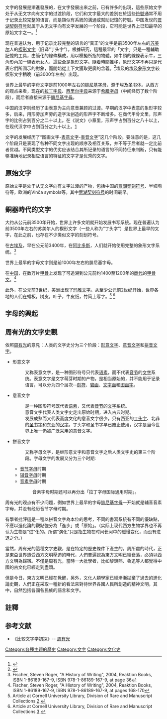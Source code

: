 {{书写系统}}
{{Portal|文字}}
文字的發展是漸進發展的，在文字發展出來之前，已有許多的{{le|原始文字|Proto-writing}}出現，這些原始文字处于从无文字向有文字的过渡阶段，它们和文字最大的差別在於這些[[符號|符號]]通常不用于记录比较完整的语言，而是類似有系統的溝通或幫助記憶的符號。中国发现的[[贾湖契刻符号|贾湖契刻符号]]就属于从无文字向有文字发展的一个阶段，它可能是世界上已知最早的原始文字之一。<ref>{{cite web|url=http://news.sina.com.cn/o/2003-06-02/1144180503s.shtml|title=中国《新闻周刊》：河南发现世上最古老的文字？|website=news.sina.com.cn|access-date=2008-10-07|archive-url=https://web.archive.org/web/20060108233811/http://news.sina.com.cn/o/2003-06-02/1144180503s.shtml|archive-date=2006-01-08|dead-url=no}}</ref>

现在普遍认为，用于记录比较完整的语言的“真正”的文字是前3500年左右的[[苏美尔|苏美尔]]人的[[楔形文字|楔形文字]]（旧译“丁头字”）。根據研究，這種最早的「文字」只是一種輔助記憶的工具，由簡化的線條構成，用以模擬所指的物體。如牛頭的線條表示牛，三角形內加一線表示女人，這些全是象形文字。隨着時間推移，象形文字不再只是代表它們所圖示的對象，而開始從上下文獲取更廣的含義。<ref>{{Cite book |last=Jean |first=Georges |author-link=喬治·尚 |others=曹錦淸、馬振騁/譯 |date=1994年5月31日 |title=《[[文字與書寫：思想的符號|文字與書寫：思想的符號]]》 |series=[[發現之旅叢書|發現之旅]] |volume=[[發現之旅叢書書目列表|01]] |location=臺北 |publisher=[[時報文化|時報文化]] |page={{p.|14}} |chapter=第一章：樸素的開端—蘆葦筆與線條 |language=zh-TW |isbn=957-13-1153-7}}</ref>埃及的[[埃及象形文字|埃及象形文字]]较楔形文字稍晚（前3000年左右）出现。

世界上最早的字母文字是前1000年左右的[[腓尼基字母|腓尼基字母]]，源于埃及圣书体。从西方的观点来看，现在的[[拉丁字母|拉丁字母]]、[[西里尔字母|西里尔字母]]来源于[[希腊字母|希腊字母]]（中间经历了数个阶段），而后者直接来源于[[腓尼基字母|腓尼基字母]]。

中国的汉字则经历了由表意为主向意音兼顾的过渡。早期的汉字中表意的象形字较多，后来，用形旁加声旁的造字法创造的形声字不断增多。在商代甲骨文里，形声字的比例占到百分之二十以上。在《说文》小篆里，形声字占到百分之八十以上，在现代汉字中占到百分之九十以上。[http://www.chinanews.com.cn/cul/news/2010/03-11/2163207.shtml] {{Wayback|url=http://www.chinanews.com.cn/cul/news/2010/03-11/2163207.shtml |date=20100416163238 }}

文字的发展经历了“图画文字-[[表意文字|表意文字]]-[[表音文字|表音文字]]”这几个阶段。要注意的是，这几个阶段只是表现了各种不同文字出现的顺序及相互关系，并不等于后者就一定比前者优越。不同类型文字的优劣应该结合其所记录的语言的不同特征来判断，只有能够准确地记录相应语言的特征的文字才是优秀的文字。

==原始文字==
原始文字是处于从无文字向有文字过渡的产物，包括中国的[[贾湖契刻符号|贾湖契刻符号]]、半坡陶符等，欧洲的Vinča symbols等。其中[[贾湖契刻符号|贾湖契刻符号]]的时间最早。

==銅器時代的文字==
大约从公元前3500年开始，世界上许多文明就开始发展书写系统。现在普遍认为前3500年左右的苏美尔人的楔形文字（一些人称为“丁头字”）是世界上最早的文字，在此之前，也存在不少类似文字的刻划符号。

在[[古埃及|古埃及]]，早在公元前3400年，在[[阿比多斯|阿比多斯]]，人们就开始使用完整的象形文字系统。<ref>Fischer, Steven Roger, "A History of Writing", 2004, Reaktion Books, ISBN 1-86189-167-9, ISBN 978-1-86189-167-9, at page 36</ref>

世界上最早的字母文字则是前1000年左右的腓尼基字母。

在[[中国|中国]]，在数万片[[甲骨|甲骨]]上发现了可追溯到公元前约1400至1200年的[[商代|商代]]的[[甲骨文|甲骨文]]。<ref>Fischer, Steven Roger, "A History of Writing", 2004, Reaktion Books, ISBN 1-86189-167-9, ISBN 978-1-86189-167-9, at pages 168-170</ref>

此外，在公元前3世纪，美洲出现了[[玛雅文字|玛雅文字]]。从至少公元前2世纪开始，世界各地的人们在蜡板，树皮，叶子，牛皮纸，竹简上写字。<ref>Article at Cornell University Library, Division of Rare and Manuscript Collections [http://rmc.library.cornell.edu/Paper-exhibit/batak.html] {{Wayback|url=http://rmc.library.cornell.edu/Paper-exhibit/batak.html |date=20120616095139 }}</ref> <ref>Article at Cornell University Library, Division of Rare and Manuscript Collections [http://rmc.library.cornell.edu/Paper-exhibit/palmleaf.html] {{Wayback|url=http://rmc.library.cornell.edu/Paper-exhibit/palmleaf.html |date=20120616095213 }}</ref>

==字母的興起==
{{see also|字母的歷史}}

== 周有光的文字史觀 ==
依照[[周有光|周有光]]的意見：人类的文字史分为三个阶段：[[形意文字|形意文字]]、[[意音文字|意音文字]]和[[拼音文字|拼音文字]]。

*形意文字
*:又称表意文字，是一种图形符号只代表[[语素|语素]]，而不代表[[音节|音节]]的[[文字|文字]]系统。表意文字是文字萌芽时期的产物，是相当原始的，并不能用于记录语言，可以分为四个层次--[[刻符|刻符]]、[[岩画|岩画]]、[[文字画|文字画]]和[[图画字|图画字]]。
*意音文字
*:是一种图形符号既代表[[语素|语素]]，又代表[[音节|音节]]的[[文字|文字]]系统。
*:意音文字代表人类文字史走出原始时期，进入古典时期。
*:发展成熟而又代表高度文化的意音文字很少，只有西亚的[[丁头字|丁头字]]、北非的[[圣书字|圣书字]]和东亚的[[汉字|汉字]]。丁头字和圣书字早已废止使用，汉字是当今世界上唯一仍被广泛采用的意音文字。
*拼音文字
*:又称字母文字，是继形意文字和意音文字之后人类文字史的第三个阶段。字母文字的发展又分为三个时期:
**[[音节文字|音节字母]]时期
**[[辅音音素文字|辅音字母]]时期
**[[全音素文字|音素字母]]时期
**:音素字母时期还可以再分出「拉丁字母国际通用时期」。

周有光的观点有不少问题，例如世界上最早的字母[[腓尼基字母|腓尼基字母]]一开始就是辅音音素字母，并没有经历音节字母时期。

有學者批評這是一種以拼音文字為本位的思考，不同的書寫系統有不同的優缺點，不應以進化論的觀點強分為「進步」或「原始」。（实际上现代西方生物学界也不再认为生物是“进”化的。所谓“演化”只是指生物在时间长河中的缓慢变化，而没有进退之分。）

當然，周有光的這種文字史觀，是在特定的歷史條件下產生的。周所處的時代，正是東亞世界遭受西方文明壓迫的時代，人們普遍認為東方文明已經衰落，必須以西方文明為歸宿。不僅是周有光，當時一大批學者，比如黎錦熙、魯迅等人都覺得中國的古文化已經走到盡頭。

但是今日，東方文明已經在覺醒，另外，文化人類學家已經漸漸拋棄了過去的進化論史觀，人們正在采取一種新的看法來對待世界各國人民所創造的精神文明，其中，自然包括各國各民族的語言和文字。

==註釋==
{{reflist}}

==参考文献==
{{refbegin}}
*《比较文字学初探》-- [[周有光|周有光]]
{{refend}}

{{Writing systems}}
{{Writing}}

[[Category:各種主題的歷史|Category:各種主題的歷史]]
[[Category:文字|Category:文字]]
[[Category:文化史|Category:文化史]]